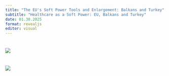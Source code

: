 ```yaml
---
title: "The EU's Soft Power Tools and Enlargement: Balkans and Turkey"
subtitle: "Healthcare as a Soft Power: EU, Balkans and Turkey"
date: 01.30.2025
format: revealjs
editor: visual
---
```


# ![](images/WhatsApp%20Image%202025-05-29%20at%204.36.09%20PM-01.jpeg)

# ![](images/week%208-01.png)
